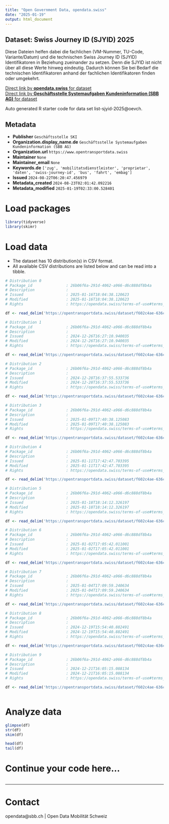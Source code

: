 ```yaml
---
title: "Open Government Data, opendata.swiss"
date: "2025-01-19"
output: html_document
---
```


## Dataset: Swiss Journey ID (SJYID) 2025

Diese Dateien helfen dabei die fachlichen (VM-Nummer, TU-Code, Variante/Datum) und die technischen Swiss Journey ID (SJYID) Identifikatoren in Beziehung zueinander zu setzen. Denn die SJYID ist nicht über all diese Werte hinweg eindeutig. Dadurch können Sie bei Bedarf die technischen Identifikatoren anhand der fachlichen Identifikatoren finden oder umgekehrt.

[Direct link by **opendata.swiss** for dataset](https://opendata.swiss/de/dataset/swiss-journey-id-sjyid-2025)<br>
[Direct link by **Geschäftsstelle Systemaufgaben Kundeninformation (SBB AG)** for dataset](https://opentransportdata.swiss/dataset/list-sjyid-2025)

Auto generated R starter code for data set list-sjyid-2025@oevch.

## Metadata

- **Publisher** `Geschäftsstelle SKI`
- **Organization.display_name.de** `Geschäftsstelle Systemaufgaben Kundeninformation (SBB AG)`
- **Organization.url** `https://www.opentransportdata.swiss`
- **Maintainer** `None`
- **Maintainer_email** `None`
- **Keywords.de** `['zug', 'mobilitatsdienstleister', 'proprietar', 'daten', 'swiss-journey-id', 'bus', 'fahrt', 'embag']`
- **Issued** `2024-08-22T06:20:47.456979`
- **Metadata_created** `2024-08-23T02:01:42.092216`
- **Metadata_modified** `2025-01-19T02:33:00.528401`


# Load packages

```r

library(tidyverse)
library(skimr)

```

# Load data

-   The dataset has 10 distribution(s) in CSV format.
-   All available CSV distributions are listed below and can be read into a tibble.

```r

# Distribution 0
# Package_id               : 26b06f6a-291d-4062-a966-d6c888df8b4a
# Description              : 
# Issued                   : 2025-01-16T18:04:38.120623
# Modified                 : 2025-01-16T18:04:38.120623
# Rights                   : https://opendata.swiss/terms-of-use#terms_by

df <- read_delim('https://opentransportdata.swiss/dataset/f602c4ae-636c-4bd7-aa8e-0c31ba9aeea8/resource/56af4c3f-d101-4343-a49a-8adf9ac8cd25/download/listing-sjyid-fp-2025-202501152200.csv')

# Distribution 1
# Package_id               : 26b06f6a-291d-4062-a966-d6c888df8b4a
# Description              : 
# Issued                   : 2024-12-26T16:27:10.940035
# Modified                 : 2024-12-26T16:27:10.940035
# Rights                   : https://opendata.swiss/terms-of-use#terms_by

df <- read_delim('https://opentransportdata.swiss/dataset/f602c4ae-636c-4bd7-aa8e-0c31ba9aeea8/resource/855e4c8d-ec81-4d36-bffb-d09e7ebd7c29/download/listing-sjyid-fp-2025-202412252200.csv')

# Distribution 2
# Package_id               : 26b06f6a-291d-4062-a966-d6c888df8b4a
# Description              : 
# Issued                   : 2024-12-28T16:37:55.533736
# Modified                 : 2024-12-28T16:37:55.533736
# Rights                   : https://opendata.swiss/terms-of-use#terms_by

df <- read_delim('https://opentransportdata.swiss/dataset/f602c4ae-636c-4bd7-aa8e-0c31ba9aeea8/resource/e46fc02c-90b4-4860-b93c-94dcc124d1a2/download/listing-sjyid-fp-2025-202412272200.csv')

# Distribution 3
# Package_id               : 26b06f6a-291d-4062-a966-d6c888df8b4a
# Description              : 
# Issued                   : 2025-01-09T17:40:38.125083
# Modified                 : 2025-01-09T17:40:38.125083
# Rights                   : https://opendata.swiss/terms-of-use#terms_by

df <- read_delim('https://opentransportdata.swiss/dataset/f602c4ae-636c-4bd7-aa8e-0c31ba9aeea8/resource/b801a660-b170-458c-b180-ba538c31b066/download/listing-sjyid-fp-2025-202501082200.csv')

# Distribution 4
# Package_id               : 26b06f6a-291d-4062-a966-d6c888df8b4a
# Description              : 
# Issued                   : 2025-01-11T17:42:47.703395
# Modified                 : 2025-01-11T17:42:47.703395
# Rights                   : https://opendata.swiss/terms-of-use#terms_by

df <- read_delim('https://opentransportdata.swiss/dataset/f602c4ae-636c-4bd7-aa8e-0c31ba9aeea8/resource/6a015583-4a10-4ce4-9888-606b7605af54/download/listing-sjyid-fp-2025-202501102200.csv')

# Distribution 5
# Package_id               : 26b06f6a-291d-4062-a966-d6c888df8b4a
# Description              : 
# Issued                   : 2025-01-18T18:14:12.326197
# Modified                 : 2025-01-18T18:14:12.326197
# Rights                   : https://opendata.swiss/terms-of-use#terms_by

df <- read_delim('https://opentransportdata.swiss/dataset/f602c4ae-636c-4bd7-aa8e-0c31ba9aeea8/resource/cc45555b-e7a0-4c04-ba98-8c6e955022d7/download/listing-sjyid-fp-2025-202501172200.csv')

# Distribution 6
# Package_id               : 26b06f6a-291d-4062-a966-d6c888df8b4a
# Description              : 
# Issued                   : 2025-01-02T17:05:42.011001
# Modified                 : 2025-01-02T17:05:42.011001
# Rights                   : https://opendata.swiss/terms-of-use#terms_by

df <- read_delim('https://opentransportdata.swiss/dataset/f602c4ae-636c-4bd7-aa8e-0c31ba9aeea8/resource/2cfabddb-4445-4c45-9a70-441e814cbbe6/download/listing-sjyid-fp-2025-202501012200.csv')

# Distribution 7
# Package_id               : 26b06f6a-291d-4062-a966-d6c888df8b4a
# Description              : 
# Issued                   : 2025-01-04T17:09:59.240634
# Modified                 : 2025-01-04T17:09:59.240634
# Rights                   : https://opendata.swiss/terms-of-use#terms_by

df <- read_delim('https://opentransportdata.swiss/dataset/f602c4ae-636c-4bd7-aa8e-0c31ba9aeea8/resource/5490009f-90ac-4573-99d8-d23104bd53ae/download/listing-sjyid-fp-2025-202501032200.csv')

# Distribution 8
# Package_id               : 26b06f6a-291d-4062-a966-d6c888df8b4a
# Description              : 
# Issued                   : 2024-12-19T15:54:40.882491
# Modified                 : 2024-12-19T15:54:40.882491
# Rights                   : https://opendata.swiss/terms-of-use#terms_by

df <- read_delim('https://opentransportdata.swiss/dataset/f602c4ae-636c-4bd7-aa8e-0c31ba9aeea8/resource/a536b02e-d52d-4f28-889e-05863fdea60e/download/listing-sjyid-fp-2025-202412182200.csv')

# Distribution 9
# Package_id               : 26b06f6a-291d-4062-a966-d6c888df8b4a
# Description              : 
# Issued                   : 2024-12-21T16:05:15.088134
# Modified                 : 2024-12-21T16:05:15.088134
# Rights                   : https://opendata.swiss/terms-of-use#terms_by

df <- read_delim('https://opentransportdata.swiss/dataset/f602c4ae-636c-4bd7-aa8e-0c31ba9aeea8/resource/4d6f7069-2ecb-4d02-9ddb-9848258daa77/download/listing-sjyid-fp-2025-202412202200.csv')



```

# Analyze data

```r

glimpse(df)
str(df)
skim(df)

head(df)
tail(df)

```

# Continue your code here...

```r

```

------------------------------------------------------------------------

# Contact

opendata@sbb.ch | Open Data Mobilität Schweiz
